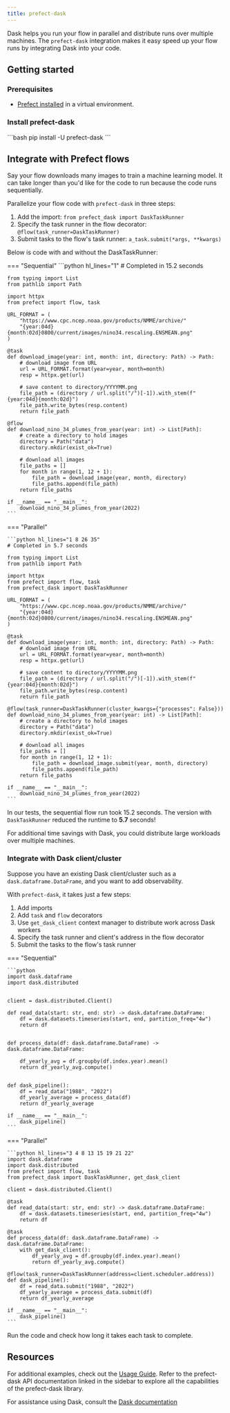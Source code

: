 ```yaml
---
title: prefect-dask
---
```


Dask helps you run your flow in parallel and distribute runs over multiple machines.
The `prefect-dask` integration makes it easy speed up your flow runs by integrating Dask into your code.

## Getting started

### Prerequisites

- [Prefect installed](https://docs.prefect.io/latest/get-started/install/) in a virtual environment.

### Install prefect-dask

<div class="terminal">
```bash
pip install -U prefect-dask
```
</div>

## Integrate with Prefect flows

Say your flow downloads many images to train a machine learning model.
It can take longer than you'd like for the code to run because the code runs sequentially.

Parallelize your flow code with `prefect-dask` in three steps:

1. Add the import: `from prefect_dask import DaskTaskRunner`
2. Specify the task runner in the flow decorator: `@flow(task_runner=DaskTaskRunner)`
3. Submit tasks to the flow's task runner: `a_task.submit(*args, **kwargs)`

Below is code with and without the DaskTaskRunner:

=== "Sequential"
    ```python hl_lines="1"
    # Completed in 15.2 seconds

    from typing import List
    from pathlib import Path

    import httpx
    from prefect import flow, task

    URL_FORMAT = (
        "https://www.cpc.ncep.noaa.gov/products/NMME/archive/"
        "{year:04d}{month:02d}0800/current/images/nino34.rescaling.ENSMEAN.png"
    )

    @task
    def download_image(year: int, month: int, directory: Path) -> Path:
        # download image from URL
        url = URL_FORMAT.format(year=year, month=month)
        resp = httpx.get(url)

        # save content to directory/YYYYMM.png
        file_path = (directory / url.split("/")[-1]).with_stem(f"{year:04d}{month:02d}")
        file_path.write_bytes(resp.content)
        return file_path

    @flow
    def download_nino_34_plumes_from_year(year: int) -> List[Path]:
        # create a directory to hold images
        directory = Path("data")
        directory.mkdir(exist_ok=True)

        # download all images
        file_paths = []
        for month in range(1, 12 + 1):
            file_path = download_image(year, month, directory)
            file_paths.append(file_path)
        return file_paths

    if __name__ == "__main__":
        download_nino_34_plumes_from_year(2022)
    ```

=== "Parallel"

    ```python hl_lines="1 8 26 35"
    # Completed in 5.7 seconds

    from typing import List
    from pathlib import Path

    import httpx
    from prefect import flow, task
    from prefect_dask import DaskTaskRunner

    URL_FORMAT = (
        "https://www.cpc.ncep.noaa.gov/products/NMME/archive/"
        "{year:04d}{month:02d}0800/current/images/nino34.rescaling.ENSMEAN.png"
    )

    @task
    def download_image(year: int, month: int, directory: Path) -> Path:
        # download image from URL
        url = URL_FORMAT.format(year=year, month=month)
        resp = httpx.get(url)

        # save content to directory/YYYYMM.png
        file_path = (directory / url.split("/")[-1]).with_stem(f"{year:04d}{month:02d}")
        file_path.write_bytes(resp.content)
        return file_path

    @flow(task_runner=DaskTaskRunner(cluster_kwargs={"processes": False}))
    def download_nino_34_plumes_from_year(year: int) -> List[Path]:
        # create a directory to hold images
        directory = Path("data")
        directory.mkdir(exist_ok=True)

        # download all images
        file_paths = []
        for month in range(1, 12 + 1):
            file_path = download_image.submit(year, month, directory)
            file_paths.append(file_path)
        return file_paths

    if __name__ == "__main__":
        download_nino_34_plumes_from_year(2022)
    ```

In our tests, the sequential flow run took 15.2 seconds.
The version with `DaskTaskRunner` reduced the runtime to **5.7** seconds!

For additional time savings with Dask, you could distribute large workloads over multiple machines.

### Integrate with Dask client/cluster

Suppose you have an existing Dask client/cluster such as a `dask.dataframe.DataFrame`, and you want to add observability.

With `prefect-dask`, it takes just a few steps:

1. Add imports
2. Add `task` and `flow` decorators
3. Use `get_dask_client` context manager to distribute work across Dask workers
4. Specify the task runner and client's address in the flow decorator
5. Submit the tasks to the flow's task runner

=== "Sequential"

    ```python
    import dask.dataframe
    import dask.distributed


    client = dask.distributed.Client()

    def read_data(start: str, end: str) -> dask.dataframe.DataFrame:
        df = dask.datasets.timeseries(start, end, partition_freq="4w")
        return df


    def process_data(df: dask.dataframe.DataFrame) -> dask.dataframe.DataFrame:

        df_yearly_avg = df.groupby(df.index.year).mean()
        return df_yearly_avg.compute()


    def dask_pipeline():
        df = read_data("1988", "2022")
        df_yearly_average = process_data(df)
        return df_yearly_average

    if __name__ == "__main__":
        dask_pipeline()
    ```

=== "Parallel"

    ```python hl_lines="3 4 8 13 15 19 21 22"
    import dask.dataframe
    import dask.distributed
    from prefect import flow, task
    from prefect_dask import DaskTaskRunner, get_dask_client

    client = dask.distributed.Client()

    @task
    def read_data(start: str, end: str) -> dask.dataframe.DataFrame:
        df = dask.datasets.timeseries(start, end, partition_freq="4w")
        return df

    @task
    def process_data(df: dask.dataframe.DataFrame) -> dask.dataframe.DataFrame:
        with get_dask_client():
            df_yearly_avg = df.groupby(df.index.year).mean()
            return df_yearly_avg.compute()

    @flow(task_runner=DaskTaskRunner(address=client.scheduler.address))
    def dask_pipeline():
        df = read_data.submit("1988", "2022")
        df_yearly_average = process_data.submit(df)
        return df_yearly_average

    if __name__ == "__main__":
        dask_pipeline()
    ```

Run the code and check how long it takes each task to complete.

## Resources

For additional examples, check out the [Usage Guide](/3.0rc/usage_guide/).
Refer to the prefect-dask API documentation linked in the sidebar to explore all the capabilities of the prefect-dask library.

For assistance using Dask, consult the [Dask documentation](https://docs.dask.org/en/stable/)
